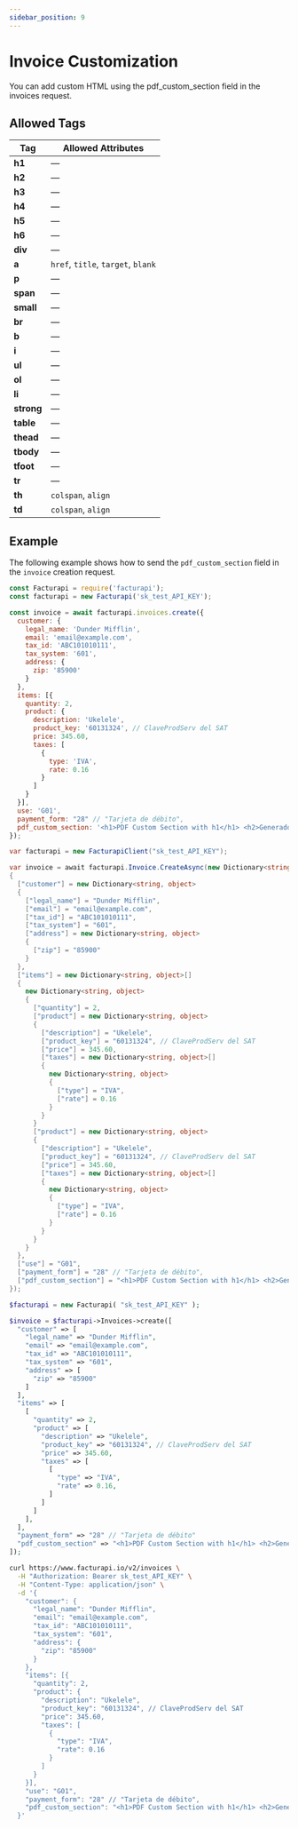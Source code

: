 ```yaml
---
sidebar_position: 9
---
```



# Invoice Customization

You can add custom HTML using the pdf_custom_section field in the invoices request.

## Allowed Tags 

| Tag    | Allowed Attributes              |
| ------ | ------------------------------ |
| **h1** | —                              |
| **h2** | —                              |
| **h3** | —                              |
| **h4** | —                              |
| **h5** | —                              |
| **h6** | —                              |
| **div** | —                              |
| **a**   | `href`, `title`, `target`, `blank` |
| **p**   | —                              |
| **span** | —                              |
| **small** | —                              |
| **br**  | —                              |
| **b**   | —                              |
| **i**   | —                              |
| **ul**  | —                              |
| **ol**  | —                              |
| **li**  | —                              |
| **strong** | —                              |
| **table** | —                              |
| **thead** | —                              |
| **tbody** | —                              |
| **tfoot** | —                              |
| **tr**   | —                              |
| **th**   | `colspan`, `align`                             |
| **td**   | `colspan`, `align`                             |

## Example

The following example shows how to send the `pdf_custom_section` field in the `invoice` creation request.

<Tabs groupId="codeExamples">
<TabItem value="js" label="Node.js" default>

```javascript
const Facturapi = require('facturapi');
const facturapi = new Facturapi('sk_test_API_KEY');

const invoice = await facturapi.invoices.create({
  customer: {
    legal_name: 'Dunder Mifflin',
    email: 'email@example.com',
    tax_id: 'ABC101010111',
    tax_system: '601',
    address: {
      zip: '85900'
    }
  },
  items: [{
    quantity: 2,
    product: {
      description: 'Ukelele',
      product_key: '60131324', // ClaveProdServ del SAT
      price: 345.60,
      taxes: [
        {
          type: 'IVA',
          rate: 0.16
        }
      ]
    }
  }],
  use: 'G01',
  payment_form: "28" // "Tarjeta de débito",
  pdf_custom_section: '<h1>PDF Custom Section with h1</h1> <h2>Generado con <strong>Facturapi</strong></h2> <p>Detalles de la factura mediante tabla:</p> <table> <thead> <tr><th colspan="1" align="center">¡Concepto encerrado en thead!</th><th colspan="1" align="right">Importe</th></tr> </thead> <tbody> <tr><td><b>Servicio de Consultoría</b></td><td colspan="1" align="right" >$5,000.00</td></tr> </tbody> <tfoot> <tr><td align="left"><small>Total</small></td><td align="right"><strong>$5,000.00</strong></td></tr> </tfoot> </table> <p><i>Consulta y descarga tu CFDI en el siguiente enlace:</i></p> <a href="https://www.facturapi.io" target="_blank">Ver factura</a> <p><strong>Opciones de pago:</strong></p> <ul> <li>Transferencia bancaria</li> <li>Pago con tarjeta</li> </ul> <span><strong>Pasos para validar tu CFDI:</strong></span> <ol> <li>Accede al SAT</li> <li>Ingresa tu RFC y UUID</li> <li>Verifica la autenticidad</li> </ol> <br> <div>Si tienes dudas, contacta a soporte de <span>Facturapi</span>.</div>'
});
```

</TabItem>
<TabItem value="cs" label="C#">

```csharp
var facturapi = new FacturapiClient("sk_test_API_KEY");

var invoice = await facturapi.Invoice.CreateAsync(new Dictionary<string, object>
{
  ["customer"] = new Dictionary<string, object>
  {
    ["legal_name"] = "Dunder Mifflin",
    ["email"] = "email@example.com",
    ["tax_id"] = "ABC101010111",
    ["tax_system"] = "601",
    ["address"] = new Dictionary<string, object>
    {
      ["zip"] = "85900"
    }
  },
  ["items"] = new Dictionary<string, object>[]
  {
    new Dictionary<string, object>
    {
      ["quantity"] = 2,
      ["product"] = new Dictionary<string, object>
      {
        ["description"] = "Ukelele",
        ["product_key"] = "60131324", // ClaveProdServ del SAT
        ["price"] = 345.60,
        ["taxes"] = new Dictionary<string, object>[]
        {
          new Dictionary<string, object>
          {
            ["type"] = "IVA",
            ["rate"] = 0.16
          }
        }
      }
      ["product"] = new Dictionary<string, object>
      {
        ["description"] = "Ukelele",
        ["product_key"] = "60131324", // ClaveProdServ del SAT
        ["price"] = 345.60,
        ["taxes"] = new Dictionary<string, object>[]
        {
          new Dictionary<string, object>
          {
            ["type"] = "IVA",
            ["rate"] = 0.16
          }
        }
      }
    }
  },
  ["use"] = "G01",
  ["payment_form"] = "28" // "Tarjeta de débito",
  ["pdf_custom_section"] = "<h1>PDF Custom Section with h1</h1> <h2>Generado con <strong>Facturapi</strong></h2> <p>Detalles de la factura mediante tabla:</p> <table> <thead> <tr><th colspan="1" align="center">¡Concepto encerrado en thead!</th><th colspan="1" align="right">Importe</th></tr> </thead> <tbody> <tr><td><b>Servicio de Consultoría</b></td><td colspan="1" align="right" >$5,000.00</td></tr> </tbody> <tfoot> <tr><td align="left"><small>Total</small></td><td align="right"><strong>$5,000.00</strong></td></tr> </tfoot> </table> <p><i>Consulta y descarga tu CFDI en el siguiente enlace:</i></p> <a href="https://www.facturapi.io" target="_blank">Ver factura</a> <p><strong>Opciones de pago:</strong></p> <ul> <li>Transferencia bancaria</li> <li>Pago con tarjeta</li> </ul> <span><strong>Pasos para validar tu CFDI:</strong></span> <ol> <li>Accede al SAT</li> <li>Ingresa tu RFC y UUID</li> <li>Verifica la autenticidad</li> </ol> <br> <div>Si tienes dudas, contacta a soporte de <span>Facturapi</span>.</div>"
});
```

</TabItem>
<TabItem value="php" label="PHP">

```php
$facturapi = new Facturapi( "sk_test_API_KEY" );

$invoice = $facturapi->Invoices->create([
  "customer" => [
    "legal_name" => "Dunder Mifflin",
    "email" => "email@example.com",
    "tax_id" => "ABC101010111",
    "tax_system" => "601",
    "address" => [
      "zip" => "85900"
    ]
  ],
  "items" => [
    [
      "quantity" => 2,
      "product" => [
        "description" => "Ukelele",
        "product_key" => "60131324", // ClaveProdServ del SAT
        "price" => 345.60,
        "taxes" => [
          [
            "type" => "IVA",
            "rate" => 0.16,
          ]
        ]
      ]
    ],
  ],
  "payment_form" => "28" // "Tarjeta de débito"
  "pdf_custom_section" => "<h1>PDF Custom Section with h1</h1> <h2>Generado con <strong>Facturapi</strong></h2> <p>Detalles de la factura mediante tabla:</p> <table> <thead> <tr><th colspan="1" align="center">¡Concepto encerrado en thead!</th><th colspan="1" align="right">Importe</th></tr> </thead> <tbody> <tr><td><b>Servicio de Consultoría</b></td><td colspan="1" align="right" >$5,000.00</td></tr> </tbody> <tfoot> <tr><td align="left"><small>Total</small></td><td align="right"><strong>$5,000.00</strong></td></tr> </tfoot> </table> <p><i>Consulta y descarga tu CFDI en el siguiente enlace:</i></p> <a href="https://www.facturapi.io" target="_blank">Ver factura</a> <p><strong>Opciones de pago:</strong></p> <ul> <li>Transferencia bancaria</li> <li>Pago con tarjeta</li> </ul> <span><strong>Pasos para validar tu CFDI:</strong></span> <ol> <li>Accede al SAT</li> <li>Ingresa tu RFC y UUID</li> <li>Verifica la autenticidad</li> </ol> <br> <div>Si tienes dudas, contacta a soporte de <span>Facturapi</span>.</div>"
]);
```

</TabItem>
<TabItem value="curl" label="cURL">

```bash
curl https://www.facturapi.io/v2/invoices \
  -H "Authorization: Bearer sk_test_API_KEY" \
  -H "Content-Type: application/json" \
  -d '{
    "customer": {
      "legal_name": "Dunder Mifflin",
      "email": "email@example.com",
      "tax_id": "ABC101010111",
      "tax_system": "601",
      "address": {
        "zip": "85900"
      }
    },
    "items": [{
      "quantity": 2,
      "product": {
        "description": "Ukelele",
        "product_key": "60131324", // ClaveProdServ del SAT
        "price": 345.60,
        "taxes": [
          {
            "type": "IVA",
            "rate": 0.16
          }
        ]
      }
    }],
    "use": "G01",
    "payment_form": "28" // "Tarjeta de débito",
    "pdf_custom_section": "<h1>PDF Custom Section with h1</h1> <h2>Generado con <strong>Facturapi</strong></h2> <p>Detalles de la factura mediante tabla:</p> <table> <thead> <tr><th colspan="1" align="center">¡Concepto encerrado en thead!</th><th colspan="1" align="right">Importe</th></tr> </thead> <tbody> <tr><td><b>Servicio de Consultoría</b></td><td colspan="1" align="right" >$5,000.00</td></tr> </tbody> <tfoot> <tr><td align="left"><small>Total</small></td><td align="right"><strong>$5,000.00</strong></td></tr> </tfoot> </table> <p><i>Consulta y descarga tu CFDI en el siguiente enlace:</i></p> <a href="https://www.facturapi.io" target="_blank">Ver factura</a> <p><strong>Opciones de pago:</strong></p> <ul> <li>Transferencia bancaria</li> <li>Pago con tarjeta</li> </ul> <span><strong>Pasos para validar tu CFDI:</strong></span> <ol> <li>Accede al SAT</li> <li>Ingresa tu RFC y UUID</li> <li>Verifica la autenticidad</li> </ol> <br> <div>Si tienes dudas, contacta a soporte de <span>Facturapi</span>.</div>"
  }'
```

</TabItem>
</Tabs>
